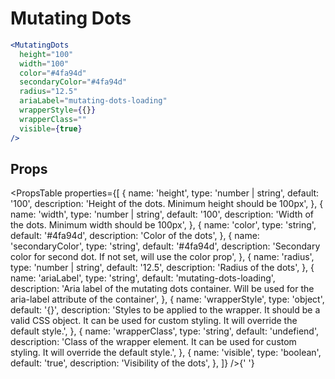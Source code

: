 ---
---


# Mutating Dots

```jsx live
<MutatingDots
  height="100"
  width="100"
  color="#4fa94d"
  secondaryColor="#4fa94d"
  radius="12.5"
  ariaLabel="mutating-dots-loading"
  wrapperStyle={{}}
  wrapperClass=""
  visible={true}
/>
```

## Props

<PropsTable
  properties={[
    {
      name: 'height',
      type: 'number | string',
      default: '100',
      description: 'Height of the dots. Minimum height should be 100px',
    },
    {
      name: 'width',
      type: 'number | string',
      default: '100',
      description: 'Width of the dots. Minimum width should be 100px',
    },
    {
      name: 'color',
      type: 'string',
      default: '#4fa94d',
      description: 'Color of the dots',
    },
    {
      name: 'secondaryColor',
      type: 'string',
      default: '#4fa94d',
      description:
        'Secondary color for second dot. If not set, will use the color prop',
    },
    {
      name: 'radius',
      type: 'number | string',
      default: '12.5',
      description: 'Radius of the dots',
    },
    {
      name: 'ariaLabel',
      type: 'string',
      default: 'mutating-dots-loading',
      description:
        'Aria label of the mutating dots container. Will be used for the aria-label attribute of the container',
    },
    {
      name: 'wrapperStyle',
      type: 'object',
      default: '{}',
      description:
        'Styles to be applied to the wrapper. It should be a valid CSS object. It can be used for custom styling. It will override the default style.',
    },
    {
      name: 'wrapperClass',
      type: 'string',
      default: 'undefiend',
      description:
        'Class of the wrapper element. It can be used for custom styling. It will override the default style.',
    },
    {
      name: 'visible',
      type: 'boolean',
      default: 'true',
      description: 'Visibility of the dots',
    },
  ]}
/>{' '}
